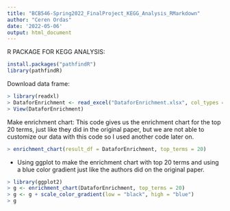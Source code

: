 ```yaml
---
title: "BCB546-Spring2022_FinalProject_KEGG_Analysis_RMarkdown"
author: "Ceren Ordas"
date: '2022-05-06'
output: html_document
---
```


R PACKAGE FOR KEGG ANALYSIS:

```r
install.packages("pathfindR")
library(pathfindR)
```

Download data frame:

```r
> library(readxl)
> DataforEnrichment <- read_excel("DataforEnrichment.xlsx", col_types = c("text", "numeric", "numeric", "text", "text"))
> View(DataforEnrichment)
```

Make enrichment chart:
This code gives us the enrichment chart for the top 20 terms, just like they did in the original paper, but we are not able to customize our data with this code so I used another code later on.

```r
> enrichment_chart(result_df = DataforEnrichment, top_terms = 20)
```

- Using ggplot to make the enrichment chart with top 20 terms and using a blue color gradient just like the authors did on the original paper.

```r
> library(ggplot2)
> g <- enrichment_chart(DataforEnrichment, top_terms = 20)
> g <- g + scale_color_gradient(low = "black", high = "blue")
> g
```
